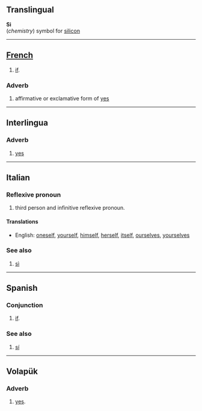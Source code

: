 ==Translingual==
'''Si'''<br>(''chemistry'') symbol for [[silicon]]

----
==[[French]]==
# [[if]].

===Adverb===
# affirmative or exclamative form of [[yes]]

----
==Interlingua==
===Adverb===
# [[yes]]

----
==Italian==
===Reflexive pronoun===
# third person and infinitive reflexive pronoun.
<!-- It would be nice to have notes about usage. -->

====Translations====

*English: [[oneself]], [[yourself]], [[himself]], [[herself]], [[itself]], [[ourselves]], [[yourselves]]

===See also===
# [[sì#Italian|sì]]

----
==Spanish==
===Conjunction===
# [[if]].

===See also===
# [[sí#Spanish|sí]]

----
==Volapük==
===Adverb===
# [[yes]].
